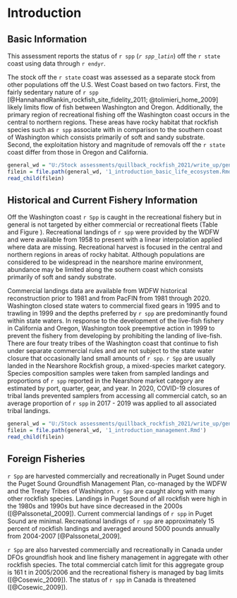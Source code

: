 # Introduction

## Basic Information

This assessment reports the status of `r spp` (*`r spp_latin`*) off the `r state` coast using data through `r endyr`. 

The stock off the `r state` coast was assessed as a separate stock from other populations off the U.S. West Coast based on two factors. First, the fairly sedentary nature of `r spp` [@HannahandRankin_rockfish_site_fidelity_2011; @tolimieri_home_2009] likely limits flow of fish between Washington and Oregon. Additionally, the primary region of recreational fishing off the Washington coast occurs in the central to northern regions. These areas have rocky habitat that rockfish species such as `r spp` associate with in comparison to the southern coast of Washington which consists primarily of soft and sandy substrate. Second, the exploitation history and magnitude of removals off the `r state` coast differ from those in Oregon and California.    

<!-- Life history -->

```r
general_wd = "U:/Stock assessments/quillback_rockfish_2021/write_up/general_text"
filein = file.path(general_wd, '1_introduction_basic_life_ecosystem.Rmd')
read_child(filein)
```

## Historical and Current Fishery Information

Off the Washington coast `r Spp` is caught in the recreational fishery but in general is not targeted by either commercial or recreational fleets (Table \ref{tab:catch} and Figure \ref{fig:catch}). Recreational landings of `r spp` were provided by the WDFW and were available from 1958 to present with a linear interpolation applied where data are missing. Recreational harvest is focused in the central and northern regions in areas of rocky habitat. Although populations are considered to be widespread in the nearshore marine environment, abundance may be limited along the southern coast which consists primarily of soft and sandy substrate. 

Commercial landings data are available from WDFW historical reconstruction prior to 1981 and from PacFIN from 1981 through 2020. Washington closed state waters to commercial fixed gears in 1995 and to trawling in 1999 and the depths preferred by `r spp` are predominantly found within state waters. In response to the development of the live-fish fishery in California and Oregon, Washington took preemptive action in 1999 to prevent the fishery from developing by prohibiting the landing of live-fish. There are four treaty tribes of the Washington coast that continue to fish under separate commercial rules and are not subject to the state water closure that occasionally land small amounts of `r spp`. `r Spp` are usually landed in the Nearshore Rockfish group, a mixed-species market category. Species composition samples were taken from sampled landings and proportions of `r spp` reported in the Nearshore market category are estimated by port, quarter, gear, and year. In 2020, COVID-19 closures of tribal lands prevented samplers from accessing all commercial catch, so an average proportion of `r spp` in 2017 - 2019 was applied to all associated tribal landings.

<!-- Summary of Management History and Performance -->

```r
general_wd = "U:/Stock assessments/quillback_rockfish_2021/write_up/general_text"
filein = file.path(general_wd, '1_introduction_management.Rmd')
read_child(filein)
```

## Foreign Fisheries

`r Spp` are harvested commercially and recreationally in Puget Sound under the Puget Sound Groundfish Management Plan, co-managed by the WDFW and the Treaty Tribes of Washington. `r Spp` are caught along with many other rockfish species. Landings in Puget Sound of all rockfish were high in the 1980s and 1990s but have since decreased in the 2000s ([@Palssonetal_2009]). Current commercial landings of `r spp` in Puget Sound are minimal. Recreational landings of `r spp` are approximately 15 percent of rockfish landings and averaged around 5000 pounds annually from 2004-2007 [@Palssonetal_2009]. 

`r Spp` are also harvested commercially and recreationally in Canada under DFOs groundfish hook and line fishery management in aggregate with other rockfish species. The total commercial catch limit for this aggregate group is 161 t in 2005/2006 and the recreational fishery is managed by bag limits ([@Cosewic_2009]). The status of `r spp` in Canada is threatened ([@Cosewic_2009]). 

